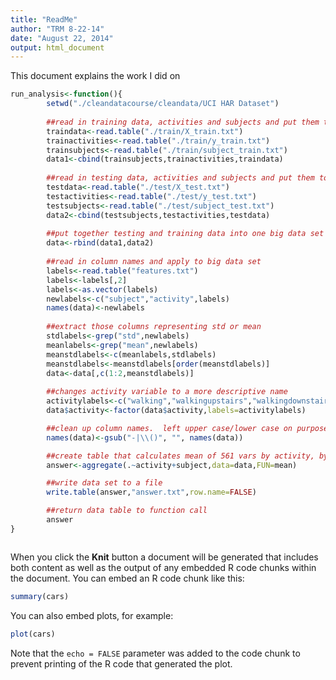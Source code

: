 ```yaml
---
title: "ReadMe"
author: "TRM 8-22-14"
date: "August 22, 2014"
output: html_document
---
```


This document explains the work I did on 


```r
run_analysis<-function(){
        setwd("./cleandatacourse/cleandata/UCI HAR Dataset")
        
        ##read in training data, activities and subjects and put them together
        traindata<-read.table("./train/X_train.txt")
        trainactivities<-read.table("./train/y_train.txt")
        trainsubjects<-read.table("./train/subject_train.txt")
        data1<-cbind(trainsubjects,trainactivities,traindata)
        
        ##read in testing data, activities and subjects and put them together
        testdata<-read.table("./test/X_test.txt")
        testactivities<-read.table("./test/y_test.txt")
        testsubjects<-read.table("./test/subject_test.txt")
        data2<-cbind(testsubjects,testactivities,testdata)
        
        ##put together testing and training data into one big data set
        data<-rbind(data1,data2)
        
        ##read in column names and apply to big data set
        labels<-read.table("features.txt")
        labels<-labels[,2]
        labels<-as.vector(labels)
        newlabels<-c("subject","activity",labels)
        names(data)<-newlabels
        
        ##extract those columns representing std or mean
        stdlabels<-grep("std",newlabels)
        meanlabels<-grep("mean",newlabels)
        meanstdlabels<-c(meanlabels,stdlabels)
        meanstdlabels<-meanstdlabels[order(meanstdlabels)]
        data<-data[,c(1:2,meanstdlabels)]
        
        ##changes activity variable to a more descriptive name
        activitylabels<-c("walking","walkingupstairs","walkingdownstairs","sitting","standing","layingdown")
        data$activity<-factor(data$activity,labels=activitylabels)

        ##clean up column names.  left upper case/lower case on purpose
        names(data)<-gsub("-|\\()", "", names(data))

        ##create table that calculates mean of 561 vars by activity, by subject
        answer<-aggregate(.~activity+subject,data=data,FUN=mean)

        ##write data set to a file
        write.table(answer,"answer.txt",row.name=FALSE)

        ##return data table to function call
        answer
}
```

```r

```

When you click the **Knit** button a document will be generated that includes both content as well as the output of any embedded R code chunks within the document. You can embed an R code chunk like this:

```r
summary(cars)
```

You can also embed plots, for example:

```r
plot(cars)
```

Note that the `echo = FALSE` parameter was added to the code chunk to prevent printing of the R code that generated the plot.
